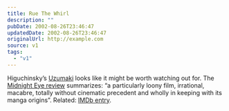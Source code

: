 ```yaml
---
title: Rue The Whirl
description: ""
pubDate: 2002-08-26T23:46:47
updatedDate: 2002-08-26T23:46:47
originalUrl: http://example.com
source: v1
tags:
  - "v1"
---
```


Higuchinsky&#8217;s [Uzumaki][1] looks like it might be worth watching out for. The [Midnight Eye review][2] summarizes: &#8220;a particularly loony film, irrational, macabre, totally without cinematic precedent and wholly in keeping with its manga origins&#8221;. Related: [IMDb entry][3].

[1]: http://www.jpopcinema.com/uzumaki/ "JpopCinema: Uzumaki"
[2]: http://www.midnighteye.com/reviews/uzumaki.shtml "Midnight Eye: Uzmaki Review"
[3]: http://uk.imdb.com/Title?0244870 "IMDb UK: Uzmaki"
